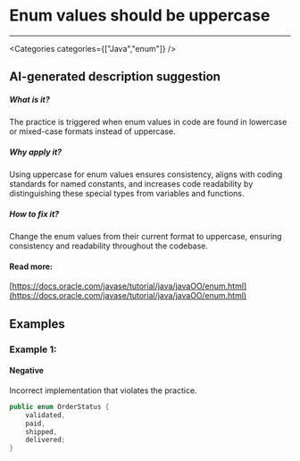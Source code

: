

# Enum values should be uppercase

<Severity severity={SeverityLevels.MEDIUM} />

---

<Categories categories={["Java","enum"]} />

## AI-generated description suggestion
##### What is it?
The practice is triggered when enum values in code are found in lowercase or mixed-case formats instead of uppercase.

##### Why apply it?
Using uppercase for enum values ensures consistency, aligns with coding standards for named constants, and increases code readability by distinguishing these special types from variables and functions.

##### How to fix it?
Change the enum values from their current format to uppercase, ensuring consistency and readability throughout the codebase.

#### Read more:
[https://docs.oracle.com/javase/tutorial/java/javaOO/enum.html](https://docs.oracle.com/javase/tutorial/java/javaOO/enum.html)

## Examples

### Example 1:

<!-- #example -->

#### Negative

<!-- #example_negative_description -->
Incorrect implementation that violates the practice.

<!-- #example_negative_code -->
```java
public enum OrderStatus {
    validated,
    paid,
    shipped,
    delivered;
}

```